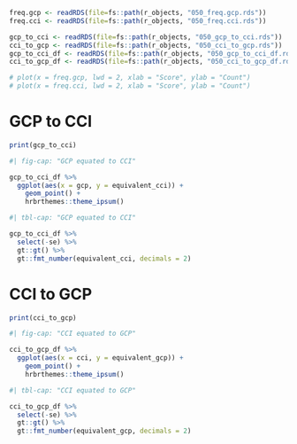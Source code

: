 

```r
freq.gcp <- readRDS(file=fs::path(r_objects, "050_freq.gcp.rds"))
freq.cci <- readRDS(file=fs::path(r_objects, "050_freq.cci.rds"))

gcp_to_cci <- readRDS(file=fs::path(r_objects, "050_gcp_to_cci.rds"))
cci_to_gcp <- readRDS(file=fs::path(r_objects, "050_cci_to_gcp.rds"))
gcp_to_cci_df <- readRDS(file=fs::path(r_objects, "050_gcp_to_cci_df.rds"))
cci_to_gcp_df <- readRDS(file=fs::path(r_objects, "050_cci_to_gcp_df.rds"))


```

```r
# plot(x = freq.gcp, lwd = 2, xlab = "Score", ylab = "Count")  
# plot(x = freq.cci, lwd = 2, xlab = "Score", ylab = "Count")  

```

# GCP to CCI

```r
print(gcp_to_cci)
```

```r
#| fig-cap: "GCP equated to CCI"

gcp_to_cci_df %>%
  ggplot(aes(x = gcp, y = equivalent_cci)) +
    geom_point() +
    hrbrthemes::theme_ipsum()

```

```r
#| tbl-cap: "GCP equated to CCI"

gcp_to_cci_df %>%
  select(-se) %>%
  gt::gt() %>%
  gt::fmt_number(equivalent_cci, decimals = 2)

```

# CCI to GCP

```r
print(cci_to_gcp)
```

```r
#| fig-cap: "CCI equated to GCP"

cci_to_gcp_df %>%
  ggplot(aes(x = cci, y = equivalent_gcp)) +
    geom_point() +
    hrbrthemes::theme_ipsum()

```

```r
#| tbl-cap: "CCI equated to GCP"

cci_to_gcp_df %>%
  select(-se) %>%
  gt::gt() %>%
  gt::fmt_number(equivalent_gcp, decimals = 2)

```

